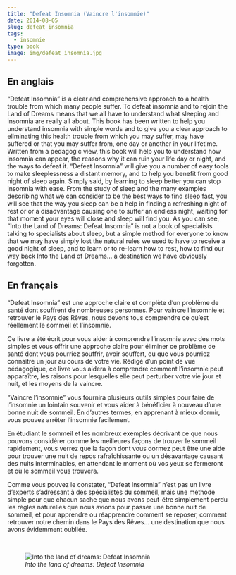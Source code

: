 ```yaml
---
title: "Defeat Insomnia (Vaincre l'insomnie)"
date: 2014-08-05
slug: defeat_insomnia
tags:
  - insomnie
type: book
image: img/defeat_insomnia.jpg
---
```


## En anglais

"Defeat Insomnia" is a clear and comprehensive approach to a health trouble from which many people suffer.
To defeat insomnia and to rejoin the Land of Dreams means that we all have to understand what sleeping and insomnia are really all about.
This book has been written to help you understand insomnia with simple words and to give you a clear approach to eliminating this health trouble from which you may suffer, may have suffered or that you may suffer from, one day or another in your lifetime.
Written from a pedagogic view, this book will help you to understand how insomnia can appear, the reasons why it can ruin your life day or night, and the ways to defeat it.
"Defeat Insomnia" will give you a number of easy tools to make sleeplessness a distant memory, and to help you benefit from good night of sleep again.
Simply said, by learning to sleep better you can stop insomnia with ease.
From the study of sleep and the many examples describing what we can consider to be the best ways to find sleep fast, you will see that the way you sleep can be a help in finding a refreshing night of rest or or a disadvantage causing one to suffer an endless night, waiting for that moment your eyes will close and sleep will find you.
As you can see, "Into the Land of Dreams: Defeat Insomnia" is not a book of specialists talking to specialists about sleep, but a simple method for everyone to know that we may have simply lost the natural rules we used to have to receive a good night of sleep, and to learn or to re-learn how to rest, how to find our way back Into the Land of Dreams... a destination we have obviously forgotten. 

## En français

"Defeat Insomnia" est une approche claire et complète d'un problème de santé dont souffrent de nombreuses personnes.
Pour vaincre l'insomnie et retrouver le Pays des Rêves, nous devons tous comprendre ce qu'est réellement le sommeil et l'insomnie.

Ce livre a été écrit pour vous aider à comprendre l'insomnie avec des mots simples et vous offrir une approche claire pour éliminer ce problème de santé dont vous pourriez souffrir, avoir souffert, ou que vous pourriez connaître un jour au cours de votre vie.
Rédigé d'un point de vue pédagogique, ce livre vous aidera à comprendre comment l'insomnie peut apparaître, les raisons pour lesquelles elle peut perturber votre vie jour et nuit, et les moyens de la vaincre.

"Vaincre l'insomnie" vous fournira plusieurs outils simples pour faire de l'insomnie un lointain souvenir et vous aider à bénéficier à nouveau d'une bonne nuit de sommeil.
En d'autres termes, en apprenant à mieux dormir, vous pouvez arrêter l'insomnie facilement.

En étudiant le sommeil et les nombreux exemples décrivant ce que nous pouvons considérer comme les meilleures façons de trouver le sommeil rapidement, vous verrez que la façon dont vous dormez peut être une aide pour trouver une nuit de repos rafraîchissante ou un désavantage causant des nuits interminables, en attendant le moment où vos yeux se fermeront et où le sommeil vous trouvera.

Comme vous pouvez le constater, "Defeat Insomnia" n'est pas un livre d'experts s'adressant à des spécialistes du sommeil, mais une méthode simple pour que chacun sache que nous avons peut-être simplement perdu les règles naturelles que nous avions pour passer une bonne nuit de sommeil, et pour apprendre ou réapprendre comment se reposer, comment retrouver notre chemin dans le Pays des Rêves... une destination que nous avons évidemment oubliée.

<br>

![_Into the land of dreams: Defeat Insomnia_](img/defeat_insomnia.jpg)
